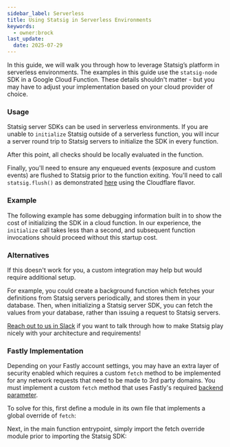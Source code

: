 ```yaml
---
sidebar_label: Serverless
title: Using Statsig in Serverless Environments
keywords:
  - owner:brock
last_update:
  date: 2025-07-29
---
```


In this guide, we will walk you through how to leverage Statsig’s platform in serverless environments.  The examples in this guide use the `statsig-node` SDK in a Google Cloud Function.
These details shouldn't matter - but you may have to adjust your implementation based on your cloud provider of choice.

### Usage

Statsig server SDKs can be used in serverless environments.  If you are unable to `initialize` Statsig outside of a serverless function, you will incur a server round trip to Statsig servers to initialize the SDK in every function.

After this point, all checks should be locally evaluated in the function.

Finally, you'll need to ensure any enqueued events (exposure and custom events) are flushed to Statsig prior to the function exiting. You'll need to call `statsig.flush()` as demonstrated [here](/server/nodejsServerSDK#flushing-events-) using the Cloudflare flavor. 

### Example

The following example has some debugging information built in to show the cost of initializing the SDK in a cloud function.  In our experience, the `initialize` call takes less than a second, and subsequent function invocations should proceed without this startup cost.


<Gist id="bc759e43fd3fbac4619e5635d8ba9353" />


### Alternatives

If this doesn't work for you, a custom integration may help but would require additional setup.

For example, you could create a background function which fetches your definitions from Statsig servers periodically, and stores them in your database.
Then, when initializing a Statsig server SDK, you can fetch the values from your database, rather than issuing a request to Statsig servers.

[Reach out to us in Slack](https://www.statsig.com/slack) if you want to talk through how to make Statsig play nicely with your architecture and requirements!

### Fastly Implementation

Depending on your Fastly account settings, you may have an extra layer of security enabled which requires a custom `fetch` method to be implemented for any network requests that need to be made to 3rd party domains. You must implement a custom `fetch` method that uses Fastly's required [backend parameter](https://js-compute-reference-docs.edgecompute.app/docs/globals/fetch).

To solve for this, first define a module in its own file that implements a global override of `fetch`:
<Gist id="b5d09f889465021f999582d1f48ef187" />

Next, in the main function entrypoint, simply import the fetch override module prior to importing the Statsig SDK:
<Gist id="f4a61c369ea03b24ffb8aecb9175bdcb" />
